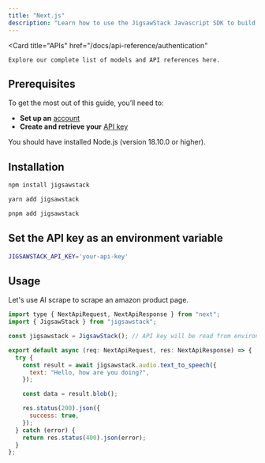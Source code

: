 ```yaml
---
title: "Next.js"
description: "Learn how to use the JigsawStack Javascript SDK to build AI powered applications."
---
```

<Card
    title="APIs"
    href="/docs/api-reference/authentication"
  >
    Explore our complete list of models and API references here.
  </Card>

## Prerequisites

To get the most out of this guide, you’ll need to:

- **Set up an** [account](https://jigsawstack.com/dashboard)
- **Create and retrieve your** [API key](https://jigsawstack.com/dashboard)

<Info>You should have installed Node.js (version 18.10.0 or higher).</Info>

## Installation

<CodeGroup>

```bash npm
npm install jigsawstack
```

```bash yarn
yarn add jigsawstack
```

```bash pnpm
pnpm add jigsawstack
```

</CodeGroup>

## Set the API key as an environment variable

```bash .env
JIGSAWSTACK_API_KEY='your-api-key'
```

## Usage

Let's use AI scrape to scrape an amazon product page.

```javascript pages/api/tts.ts
import type { NextApiRequest, NextApiResponse } from "next";
import { JigsawStack } from "jigsawstack";

const jigsawstack = JigsawStack(); // API key will be read from environment

export default async (req: NextApiRequest, res: NextApiResponse) => {
  try {
    const result = await jigsawstack.audio.text_to_speech({
      text: "Hello, how are you doing?",
    });

    const data = result.blob();

    res.status(200).json({
      success: true,
    });
  } catch (error) {
    return res.status(400).json(error);
  }
};
```
